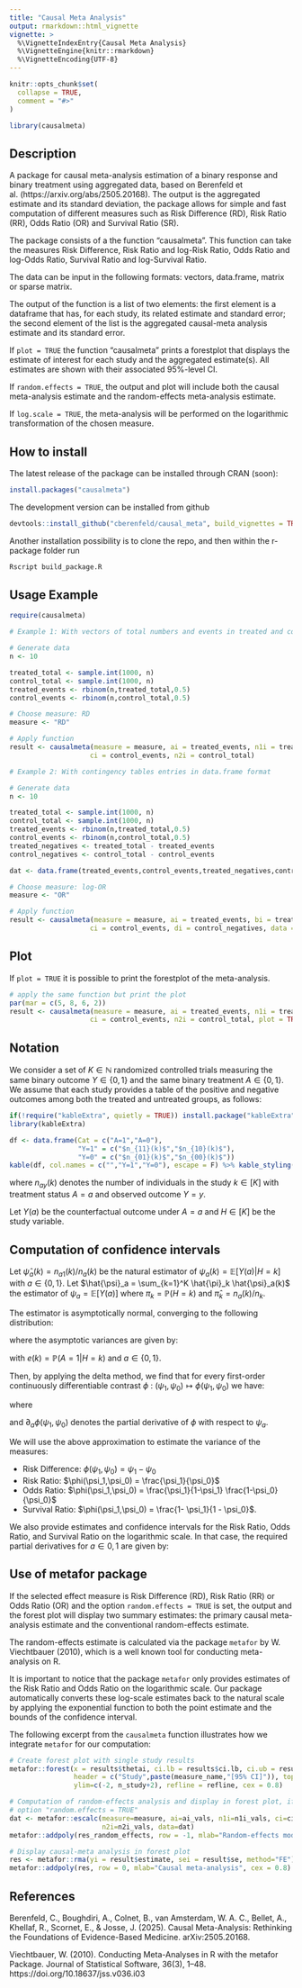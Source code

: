 ```yaml
---
title: "Causal Meta Analysis"
output: rmarkdown::html_vignette
vignette: >
  %\VignetteIndexEntry{Causal Meta Analysis}
  %\VignetteEngine{knitr::rmarkdown}
  %\VignetteEncoding{UTF-8}
---
```


```r
knitr::opts_chunk$set(
  collapse = TRUE,
  comment = "#>"
)
```

```r
library(causalmeta)
```

## Description

A package for causal meta-analysis estimation of a binary response and binary treatment using aggregated data, based on Berenfeld et al. (https://arxiv.org/abs/2505.20168). The output is the aggregated estimate and its standard deviation, the package allows for simple and fast computation of different measures such as Risk Difference (RD), Risk Ratio (RR), Odds Ratio (OR) and Survival Ratio (SR).

The package consists of a the function "causalmeta". This function can take the measures Risk Difference, Risk Ratio and log-Risk Ratio, Odds Ratio and log-Odds Ratio, Survival Ratio and log-Survival Ratio.

The data can be input in the following formats: vectors, data.frame, matrix or sparse matrix.

The output of the function is a list of two elements: the first element is a dataframe that has, for each study, its related estimate and standard error; the second element of the list is the aggregated causal-meta analysis estimate and its standard error.

If `plot = TRUE` the function "causalmeta" prints a forestplot that displays the estimate of interest for each study and the aggregated estimate(s). All estimates are shown with their associated 95%-level CI.

If `random.effects = TRUE`, the output and plot will include both the causal meta-analysis estimate and the random-effects meta-analysis estimate.

If `log.scale = TRUE`, the meta-analysis will be performed on the logarithmic transformation of the chosen measure.

## How to install

The latest release of the package can be installed through CRAN (soon):

```r
install.packages("causalmeta")
```

The development version can be installed from github

```r
devtools::install_github("cberenfeld/causal_meta", build_vignettes = TRUE)
```

Another installation possibility is to clone the repo, and then within the r-package folder run

```r
Rscript build_package.R
```

## Usage Example

```r
require(causalmeta)

# Example 1: With vectors of total numbers and events in treated and control

# Generate data
n <- 10

treated_total <- sample.int(1000, n)
control_total <- sample.int(1000, n)
treated_events <- rbinom(n,treated_total,0.5)
control_events <- rbinom(n,control_total,0.5)

# Choose measure: RD
measure <- "RD"

# Apply function
result <- causalmeta(measure = measure, ai = treated_events, n1i = treated_total,
                    ci = control_events, n2i = control_total)

# Example 2: With contingency tables entries in data.frame format

# Generate data
n <- 10

treated_total <- sample.int(1000, n)
control_total <- sample.int(1000, n)
treated_events <- rbinom(n,treated_total,0.5)
control_events <- rbinom(n,control_total,0.5)
treated_negatives <- treated_total - treated_events
control_negatives <- control_total - control_events

dat <- data.frame(treated_events,control_events,treated_negatives,control_negatives)

# Choose measure: log-OR
measure <- "OR"

# Apply function
result <- causalmeta(measure = measure, ai = treated_events, bi = treated_negatives,
                    ci = control_events, di = control_negatives, data = dat, log.scale = TRUE)


```

## Plot

If `plot = TRUE` it is possible to print the forestplot of the meta-analysis.

```r
# apply the same function but print the plot
par(mar = c(5, 8, 6, 2))
result <- causalmeta(measure = measure, ai = treated_events, n1i = treated_total,
                    ci = control_events, n2i = control_total, plot = TRUE)
```

## Notation

We consider a set of $K \in \mathbb{N}$ randomized controlled trials measuring the same binary outcome $Y \in \{0,1\}$ and the same binary treatment $A \in \{0,1\}$. We assume that each study provides a table of the positive and negative outcomes among both the treated and untreated groups, as follows:

```r
if(!require("kableExtra", quietly = TRUE)) install.package("kableExtra")
library(kableExtra)

df <- data.frame(Cat = c("A=1","A=0"),
                 "Y=1" = c("$n_{11}(k)$","$n_{10}(k)$"),
                 "Y=0" = c("$n_{01}(k)$","$n_{00}(k)$"))
kable(df, col.names = c("","Y=1","Y=0"), escape = F) %>% kable_styling(latex_options = "hold_position")

```

where $n_{ay}(k)$ denotes the number of individuals in the study $k \in [K]$ with treatment status $A = a$ and observed outcome $Y=y$.

Let $Y(a)$ be the counterfactual outcome under $A = a$ and $H \in [K]$ be the study variable.

## Computation of confidence intervals

Let $\hat{\psi}_a (k) = n_{a1}(k) / n_a(k)$ be the natural estimator of $\psi_a (k) = \mathbb{E}[Y(a)|H=k]$ with $a \in \{0,1\}$. Let $\hat{\psi}_a = \sum_{k=1}^K \hat{\pi}_k \hat{\psi}_a(k)$ the estimator of $\psi_a = \mathbb{E}[Y(a)]$ where $\pi_k = \mathbb{P}(H = k)$ and $\hat{\pi}_k = n_a(k)/n_k$.

The estimator is asymptotically normal, converging to the following distribution:

\begin{equation*}

\sqrt{n} \: ((\hat{\psi}_1,\hat{\psi}_0) - (\psi_1,\psi_0)) \xrightarrow{L} N\biggr{(}0, \begin{bmatrix} 0 & \sigma^2_1 \\ \sigma^2_0 & 0 \end{bmatrix} \biggr{)}

\end{equation*}

where the asymptotic variances are given by:

\begin{equation*}

\sigma^2_a = \sum_{k=1}^K \pi_k \frac{\psi_a (k) (1 - \psi_a (k))}{e^a(k) (1 - e(k))^{1-a}} + \sum_{k=1}^K \pi_k \psi_a(k)^2 - \psi_a^2

\end{equation*}

with $e(k) = \mathbb{P}(A = 1 | H = k)$ and $a \in \{ 0,1 \}$.

Then, by applying the delta method, we find that for every first-order continuously differentiable contrast $\phi \: : \: (\psi_1,\psi_0) \mapsto \phi(\psi_1,\psi_0)$ we have:

\begin{equation*}

\sqrt{n} \: (\phi(\hat{\psi}_1,\hat{\psi}_0) - \phi(\psi_1,\psi_0)) \xrightarrow{L} N ( 0, \eta^2 )

\end{equation*}

where 

\begin{equation*}
\eta^2 = \sigma_1^2 \: \partial_1 \phi(\psi_1,\psi_0)^2 + \sigma_0^2 \: \partial_0 \phi(\psi_1,\psi_0)^2
\end{equation*}

and $\partial_a \phi(\psi_1,\psi_0)$ denotes the partial derivative of $\phi$ with respect to $\psi_a$.

We will use the above approximation to estimate the variance of the measures:

- Risk Difference: $\phi(\psi_1,\psi_0) = \psi_1 - \psi_0$
- Risk Ratio: $\phi(\psi_1,\psi_0) = \frac{\psi_1}{\psi_0}$
- Odds Ratio: $\phi(\psi_1,\psi_0) = \frac{\psi_1}{1-\psi_1} \frac{1-\psi_0}{\psi_0}$
- Survival Ratio: $\phi(\psi_1,\psi_0) = \frac{1- \psi_1}{1 - \psi_0}$.

We also provide estimates and confidence intervals for the Risk Ratio, Odds Ratio, and Survival Ratio on the logarithmic scale. In that case, the required partial derivatives for $a \in {0,1}$ are given by:

\begin{equation*}
\partial_a \log \phi(\psi_1,\psi_0) = \frac{1}{\phi(\psi_1,\psi_0)} \partial_a \phi(\psi_1,\psi_0)
\end{equation*}

<!-- For the variance of the log-scale measures, we use the Delta Method approximation with: -->

<!-- \begin{equation*} -->

<!-- \sqrt{n} \: (\log(\phi(\hat{\psi}_1,\hat{\psi}_0)) - \log(\phi(\psi_1,\psi_0))) \xrightarrow{L} N ( 0, \xi^2 ) -->

<!-- \end{equation*} -->

<!-- where $\xi^2 = \frac{1}{\phi(\psi_1,\psi_0)^2} \eta^2$. -->

## Use of metafor package

If the selected effect measure is Risk Difference (RD), Risk Ratio (RR) or Odds Ratio (OR) and the option `random.effects = TRUE` is set, the output and the forest plot will display two summary estimates: the primary causal meta-analysis estimate and the conventional random-effects estimate.

The random-effects estimate is calculated via the package `metafor` by W. Viechtbauer (2010), which is a well known tool for conducting meta-analysis on R. 

It is important to notice that the package `metafor` only provides estimates of the Risk Ratio and Odds Ratio on the logarithmic scale. Our package automatically converts these log-scale estimates back to the natural scale by applying the exponential function to both the point estimate and the bounds of the confidence interval.

The following excerpt from the `causalmeta` function illustrates how we integrate `metafor` for our computation:

```r
# Create forest plot with single study results
metafor::forest(x = results$thetai, ci.lb = results$ci.lb, ci.ub = results$ci.ub,
                header = c("Study",paste(measure_name,"[95% CI]")), top=2,
                ylim=c(-2, n_study+2), refline = refline, cex = 0.8)

# Computation of random-effects analysis and display in forest plot, if
# option "random.effects = TRUE"
dat <- metafor::escalc(measure=measure, ai=ai_vals, n1i=n1i_vals, ci=ci_vals,
                       n2i=n2i_vals, data=dat)
metafor::addpoly(res_random_effects, row = -1, mlab="Random-effects model", cex = 0.8)

# Display causal-meta analysis in forest plot
res <- metafor::rma(yi = result$estimate, sei = result$se, method="FE")
metafor::addpoly(res, row = 0, mlab="Causal meta-analysis", cex = 0.8)
```

## References

Berenfeld, C., Boughdiri, A., Colnet, B., van Amsterdam, W. A. C., Bellet, A., Khellaf, R., Scornet, E., & Josse, J. (2025). Causal Meta-Analysis: Rethinking the Foundations of Evidence-Based Medicine. arXiv:2505.20168.

Viechtbauer, W. (2010). Conducting Meta-Analyses in R with the metafor Package. Journal of Statistical Software, 36(3), 1–48. https://doi.org/10.18637/jss.v036.i03

